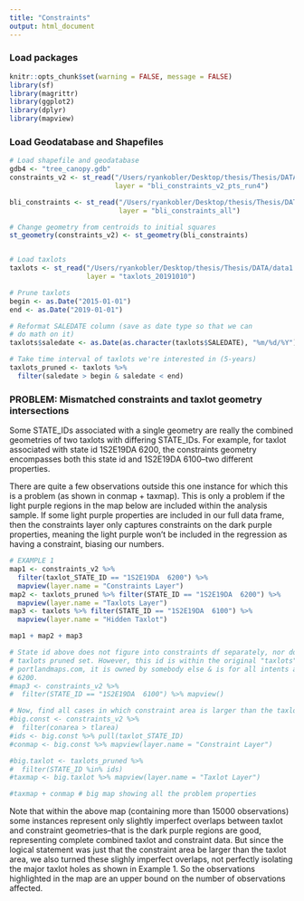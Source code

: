 ```yaml
---
title: "Constraints"
output: html_document
---
```


### Load packages

```r
knitr::opts_chunk$set(warning = FALSE, message = FALSE)
library(sf)
library(magrittr)
library(ggplot2)
library(dplyr)
library(mapview)
```

### Load Geodatabase and Shapefiles

```R
# Load shapefile and geodatabase
gdb4 <- "tree_canopy.gdb"
constraints_v2 <- st_read("/Users/ryankobler/Desktop/thesis/Thesis/DATA/tree_canopy.gdb", 
                          layer = "bli_constraints_v2_pts_run4")

bli_constraints <- st_read("/Users/ryankobler/Desktop/thesis/Thesis/DATA/data_20191112.gdb", 
                           layer = "bli_constraints_all")

# Change geometry from centroids to initial squares
st_geometry(constraints_v2) <- st_geometry(bli_constraints)


# Load taxlots
taxlots <- st_read("/Users/ryankobler/Desktop/thesis/Thesis/DATA/data1.gdb",
                   layer = "taxlots_20191010")

# Prune taxlots
begin <- as.Date("2015-01-01")
end <- as.Date("2019-01-01")

# Reformat SALEDATE column (save as date type so that we can
# do math on it)
taxlots$saledate <- as.Date(as.character(taxlots$SALEDATE), "%m/%d/%Y")

# Take time interval of taxlots we're interested in (5-years)
taxlots_pruned <- taxlots %>%
  filter(saledate > begin & saledate < end)
```

### PROBLEM: Mismatched constraints and taxlot geometry intersections

Some STATE_IDs associated with a single geometry are really the combined geometries of two taxlots with differing STATE_IDs. For example, for taxlot associated with state id 1S2E19DA  6200, the constraints geometry encompasses both this state id and 1S2E19DA  6100--two different properties. 

There are quite a few observations outside this one instance for which this is a problem (as shown in conmap + taxmap). This is only a problem if the light purple regions in the map below are included within the analysis sample. If some light purple properties are included in our full data frame, then the constraints layer only captures constraints on the dark purple properties, meaning the light purple won't be included in the regression as having a constraint, biasing our numbers. 

```r
# EXAMPLE 1
map1 <- constraints_v2 %>% 
  filter(taxlot_STATE_ID == "1S2E19DA  6200") %>% 
  mapview(layer.name = "Constraints Layer")
map2 <- taxlots_pruned %>% filter(STATE_ID == "1S2E19DA  6200") %>% 
  mapview(layer.name = "Taxlots Layer")
map3 <- taxlots %>% filter(STATE_ID == "1S2E19DA  6100") %>% 
  mapview(layer.name = "Hidden Taxlot")

map1 + map2 + map3

# State id above does not figure into constraints df separately, nor does it appear in our
# taxlots pruned set. However, this id is within the original "taxlots" data frame. According to 
# portlandmaps.com, it is owned by somebody else & is for all intents and purposes different from id
# 6200.
#map3 <- constraints_v2 %>% 
#  filter(STATE_ID == "1S2E19DA  6100") %>% mapview()

# Now, find all cases in which constraint area is larger than the taxlot area
#big.const <- constraints_v2 %>%
#  filter(conarea > tlarea) 
#ids <- big.const %>% pull(taxlot_STATE_ID)
#conmap <- big.const %>% mapview(layer.name = "Constraint Layer")

#big.taxlot <- taxlots_pruned %>%
#  filter(STATE_ID %in% ids)
#taxmap <- big.taxlot %>% mapview(layer.name = "Taxlot Layer")

#taxmap + conmap # big map showing all the problem properties
```

Note that within the above map (containing more than 15000 observations) some instances represent only slightly imperfect overlaps between taxlot and constraint geometries--that is the dark purple regions are good, representing complete combined taxlot and constraint data. But since the logical statement was just that the constraint area be larger than the taxlot area, we also turned these slighly imperfect overlaps, not perfectly isolating the major taxlot holes as shown in Example 1. So the observations highlighted in the map are an upper bound on the number of observations affected.
